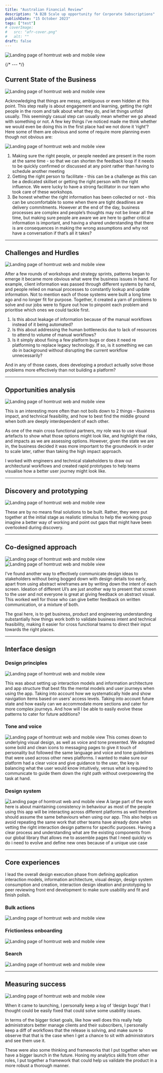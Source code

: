 ```yaml
---
title: "Australian Financial Review"
description: "A B2B Scale up opportunity for Corporate Subscriptions"
publishDate: "15 October 2023"
tags: ["test"]
# coverImage:
#   src: "afr-cover.png"
#   alt: ""
draft: false
---
```


![Landing page of homtrust web and mobile view](./afr-cover.png)

{/* --- */}

## Current State of the Business

![Landing page of homtrust web and mobile view](./afr-blueprint.png)

Acknowledging that things are messy, ambiguous or even hidden at this point. This step really is about engagement and learning, getting the right people in the room and talk about what they do, and let things unfold usually. This seemingly casual step can usually mean whether we go ahead with something or not. A few key things i’ve noticed made me think whether we would even be doing this in the first place had we not done it ‘right’? Here some of them are obvious and some of require more planning even though not obvious are:

![Landing page of homtrust web and mobile view](./afr-research.png)

1. Making sure the right people, or people needed are present in the room at the same time - so that we can shorten the feedback loop if it needs to be quickly confirmed or discussed at any point rather than having to schedule another meeting
2. Getting the right person to facilitate - this can be a challenge as this can be a dedicated skillset or getting the right person with the right influence. We were lucky to have a strong facilitator in our team who took care of these workshops.
3. Be honest whether the right information has been collected or not - this can be uncomfortable to some when there are tight deadlines are delivery commitments. However at the end of the day, business processes are complex and people’s thoughts may not be linear all the time, but making sure people are aware we are here to gather critical information is important, and having a shared understanding that there is are consequences in making the wrong assumptions and why not have a conversation if that’s all it takes?

---

## Challenges and Hurdles

![Landing page of homtrust web and mobile view](./afr-problems.png)

After a few rounds of workshops and strategy sprints, patterns began to emerge it became more obvious what were the business issues in hand. For example, client information was passed through different systems by hand, and people relied on manual processes to constantly lookup and update information. Not to mention each of those systems were built a long time ago and no longer fit for purpose. Together, it created a yarn of problems to solve and our jobs were to figure out how to pinpoint each problem and prioritise which ones we could tackle first.

1. Is this about leakage of information because of the manual workflows instead of it being automated?
2. Is this about addressing the human bottlenecks due to lack of resources to attend to volume of manual workflows?
3. Is it simply about fixing a few platform bugs or does it need re platforming to replace legacy technology. If so, is it something we can do in background without disrupting the current workflow unnecessarily?

And in any of those cases, does developing a product actually solve those problems more effectively than not building a platform?

---

## Opportunities analysis

![Landing page of homtrust web and mobile view](./afr-opportunities.png)

This is an interesting more often than not boils down to 2 things – Business impact, and technical feasibility, and how to best find the middle ground when both are deeply interdependent of each other.

As one of the main cross functional partners, my role was to use visual artefacts to show what those options might look like, and highlight the risks, and impacts as we are assessing options. However, given the state we are in, the business decided it was more important to the groundwork in order to scale later, rather than taking the high impact approach.

I worked with engineers and technical stakeholders to draw out architectural workflows and created rapid prototypes to help teams visualise how a better user journey might look like.

---

## Discovery and prototyping

![Landing page of homtrust web and mobile view](./afr-prototype.png)

These are by no means final solutions to be built. Rather, they were put together at the initial stage as realistic stimulus to help the working group imagine a better way of working and point out gaps that might have been overlooked during discovery.

---

## Co-designed approach

![Landing page of homtrust web and mobile view](./afr-whiteboarding.png)
![Landing page of homtrust web and mobile view](./afr-codesign.png)

I’ve found another way to effectively communicate design ideas to stakeholders without being bogged down with design details too early, apart from using abstract wireframes are by writing down the intent of each screen. Ideation of different UI’s are just another way to present that screen to the user and not everyone is great at giving feedback on abstract visual. This worked well for those who can give better feedback on written communication, or a mixture of both.

The goal here, is to get business, product and engineering understanding substantially how things work both to validate business intent and technical feasibility, making it easier for cross functional teams to direct their input towards the right places.

---

## Interface design

### Design principles

![Landing page of homtrust web and mobile view](./afr-designdocs.png)

This was about setting up interaction models and information architecture and app structure that best fits the mental models and user journeys when using the app. Taking into account how we systematically hide and show navigation items based on users’ access levels. Taking into account future state and how easily can we accommodate more sections and cater for more complex journeys. And how will I be able to easily evolve these patterns to cater for future additions?

### Tone and voice

![Landing page of homtrust web and mobile view](./afr-themed.png)
This comes down to underlying visual design, as well as voice and tone presented. We adopted some bold and clean icons to messaging pages to give it touch of personality but followed the same language and voice and tone guidelines that were used across other news platforms.
I wanted to make sure our platform had a clear voice and give guidance to the user, the key is balancing what the user would know intuitively, versus what is required to communicate to guide them down the right path without overpowering the task at hand.

### Design system

![Landing page of homtrust web and mobile view](./afr-components.png)
‍A large part of the work here is about maintaining consistency in behaviour as most of the people using this app will be interacting across different platforms as well therefore should assume the same behaviours when using our app. This also helps us avoid repeating the same work that other teams have already done when vetting the right interaction design patterns for specific purposes. Having a clear process and understanding what are the existing components from our global library that allows me to assemble pages that I need quickly vs do i need to evolve and define new ones because of a unique use case

---

## Core experiences

I lead the overall design execution phase from defining application interaction models, information architecture, visual design, design system consumption and creation, interaction design ideation and prototyping to peer reviewing front end development to make sure usability and fit and finish polish.

### Bulk actions

![Landing page of homtrust web and mobile view](./afr-gif-bulkactions.gif)

### Frictionless onboarding

![Landing page of homtrust web and mobile view](./afr-gif-newaccount.gif)

### Search

![Landing page of homtrust web and mobile view](./afr-gif-search.gif)

---

## Measuring success

![Landing page of homtrust web and mobile view](./afr-validation.png)

When it came to launching, I personally keep a log of ‘design bugs’ that I thought could be easily fixed that could solve some usability issues.

In terms of the bigger ticket goals, like how well does this really help administrators better manage clients and their subscribers, I personally keep a diff of workflows that the release is solving, and make sure to observe that that is the case when I get a chance to sit with administrators and see them use it.

These were also some thinking and frameworks that I put together when we have a bigger launch in the future. Honing my analytics skills from other roles, I put together a framework that could help us validate the product in a more robust a thorough manner.
